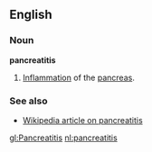 ==English==
===Noun===
'''pancreatitis'''

#[[Inflammation]] of the [[pancreas]].

===See also===
*[[w:Pancreatitis|Wikipedia article on pancreatitis]]

[[gl:Pancreatitis]]
[[nl:pancreatitis]]